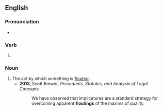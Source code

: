 ==English==

===Pronunciation===
* {{IPA|/ˈflaʊtɪŋ/|lang=en}}

===Verb===
{{head|en|present participle}}

# {{present participle of|flout|lang=en|nocat=1}}

===Noun===
{{en-noun}}

# The act by which something is [[flout]]ed.
#* '''2013''', Scott Brewer, ''Precedents, Statutes, and Analysis of Legal Concepts''
#*: We have observed that implicatures are a standard strategy for overcoming apparent '''floutings''' of the maxims of quality.